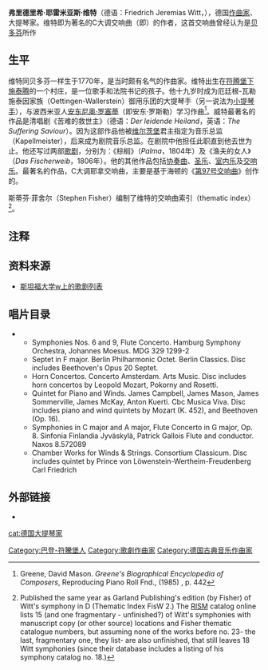 
'''弗里德里希·耶雷米亚斯·维特'''（德语：Friedrich Jeremias Witt，{{bd|1770年|11月8日|1836年|1月3日|}}），德国[[作曲家|作曲家]]、大提琴家。维特即为著名的C大调交响曲（即{{Tsl|en|Jena Symphony|耶拿交响曲}}）的作者，这首交响曲曾经认为是[[路德维希·范·贝多芬|贝多芬]]所作 

== 生平 ==
维特同贝多芬一样生于1770年，是当时颇有名气的作曲家。维特出生在[[符腾堡|符腾堡]][[下施泰滕|下施泰腾]]的一个村庄，是一位歌手和法院书记的孩子。他十九岁时成为厄廷根-瓦勒施泰因家族（Oettingen-Wallerstein）御用乐团的大提琴手（另一说法为[[小提琴|小提琴手]]），与波西米亚人[[安东尼奥·罗塞蒂|安东尼奥·罗塞蒂]]（即安东·罗斯勒）学习作曲<ref>Greene, David Mason. ''Greene's Biographical Encyclopedia of Composers'', Reproducing Piano Roll Fnd., (1985) {{ISBN|0-385-14278-1}}, p. 442</ref>。威特最著名的作品是清唱剧《苦难的救世主》（德语：''Der leidende Heiland''，英语：''The Suffering Saviour''）。因为这部作品他被[[维尔茨堡|维尔茨堡]]君主指定为音乐总监（Kapellmeister），后来成为剧院音乐总监。在剧院中他担任此职直到他去世为止。他还写过两部[[歌剧|歌剧]]，分别为：《棕榈》（''Palma''，1804年）及《渔夫的女人》（''Das Fischerweib''，1806年）。他的其他作品包括[[协奏曲|协奏曲]]、[[基督教音乐|圣乐]]、[[室内乐|室内乐]]及[[交響曲|交响乐]]。最著名的作品，C大调耶拿交响曲，主要是基于海顿的《[[第94號交響曲_(海頓)|第97号交响曲]]》创作的。 

斯蒂芬·菲舍尔（Stephen Fisher）编制了维特的交响曲索引（thematic index）<ref>{{cite book|title=Friedrich Witt (1770–1836), Anton Eberl (1765–1807), symphonic works : thematic index|last=Fisher|first=Stephen|oclc=475343768|year=1983|publisher=Unknown, Possibly Garland Publishing}} Published the same year as Garland Publishing's edition (by Fisher) of Witt's symphony in D (Thematic Index FisW 2.) The [[Répertoire_International_des_Sources_Musicales|RISM]] catalog online lists 15 (and one fragmentary - unfinished?) of Witt's symphonies with manuscript copy (or other source) locations and Fisher thematic catalogue numbers, but assuming none of the works before no. 23- the last, fragmentary one, they list- are also unfinished, that still leaves 18 Witt symphonies (since their database includes a listing of his symphony catalog no. 18.)</ref>。

== 注释 ==
<references />

== 资料来源 ==
* [http://opera.stanford.edu/composers/W.html 斯坦福大学w上的歌剧列表] {{Wayback|url=http://opera.stanford.edu/composers/W.html |date=20180623125453 }}

== 唱片目录 ==
** Symphonies Nos. 6 and 9, Flute Concerto. Hamburg Symphony Orchestra, Johannes Moesus. MDG 329 1299-2
** Septet in F major. Berlin Philharmonic Octet. Berlin Classics. Disc includes Beethoven's Opus 20 Septet.
** Horn Concertos. Concerto Amsterdam. Arts Music. Disc includes horn concertos by Leopold Mozart, Pokorny and Rosetti.
** Quintet for Piano and Winds. James Campbell,  James Mason,  James Sommerville,  James McKay,  Anton Kuerti. Cbc Musica Viva.  Disc includes piano and wind quintets by Mozart (K. 452), and Beethoven (Op. 16).
** Symphonies in C major and A major, Flute Concerto in G major, Op. 8. Sinfonia Finlandia Jyväskylä, Patrick Gallois Flute and conductor. Naxos 8.572089
** Chamber Works for Winds & Strings. Consortium Classicum. Disc includes quintet by Prince von Löwenstein-Wertheim-Freudenberg Carl Friedrich

== 外部链接 ==
* {{IMSLP|id=Witt, Friedrich}}

{{Authority control}}
{{DEFAULTSORT:witt}}
[[Category:巴登-符騰堡人|Category:巴登-符騰堡人]]
[[cat:德国大提琴家|cat:德国大提琴家]]
[[Category:歌劇作曲家|Category:歌劇作曲家]]
[[Category:德国古典音乐作曲家|Category:德国古典音乐作曲家]]